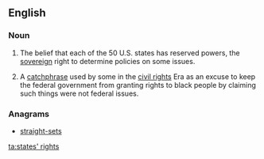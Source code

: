 ==English==
{{rfc|definitions inconsistent with part of speech}}
{{wikipedia}}

===Noun===
{{en-plural noun|[[state]]s' [[right]]s}}
# {{context|US|politics|lang=en}} The belief that each of the 50 U.S. states has reserved powers, the [[sovereign]] right to determine policies on some issues.
# {{context|US|politics|historical|lang=en}} A [[catchphrase]] used by some in the [[civil rights]] Era as an excuse to keep the federal government from granting rights to black people by claiming such things were not federal issues.

===Anagrams===
* [[straight-sets#English|straight-sets]]

[[ta:states' rights]]
